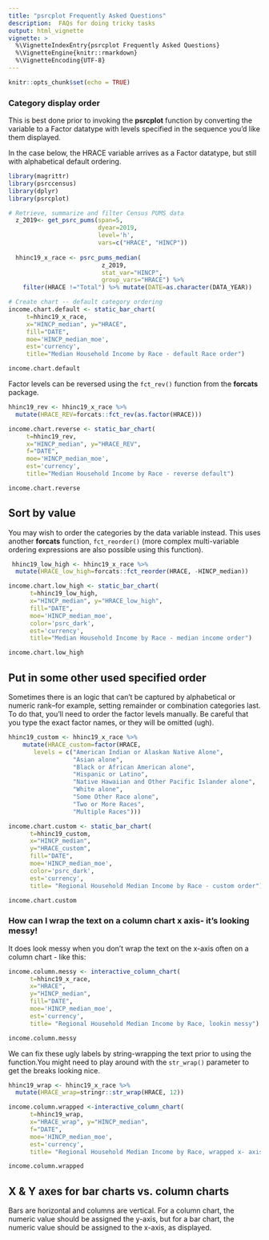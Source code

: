 ```yaml
---
title: "psrcplot Frequently Asked Questions"
description:  FAQs for doing tricky tasks
output: html_vignette
vignette: >
  %\VignetteIndexEntry{psrcplot Frequently Asked Questions}
  %\VignetteEngine{knitr::rmarkdown}
  %\VignetteEncoding{UTF-8}
---
```


```r
knitr::opts_chunk$set(echo = TRUE)

```

### Category display order

This is best done prior to invoking the **psrcplot** function by converting the variable to a Factor datatype with  levels specified in the sequence you'd like them displayed. 

In the case below, the HRACE variable arrives as a Factor datatype, but still with alphabetical default ordering. 

```r
library(magrittr)
library(psrccensus)
library(dplyr)
library(psrcplot)

# Retrieve, summarize and filter Census PUMS data
  z_2019<- get_psrc_pums(span=5,
                         dyear=2019,
                         level='h',
                         vars=c("HRACE", "HINCP"))
  
  hhinc19_x_race <- psrc_pums_median(
                          z_2019, 
                          stat_var="HINCP",
                          group_vars="HRACE") %>%
    filter(HRACE !="Total") %>% mutate(DATE=as.character(DATA_YEAR))

# Create chart -- default category ordering   
income.chart.default <- static_bar_chart(
     t=hhinc19_x_race,
     x="HINCP_median", y="HRACE",
     fill="DATE",
     moe='HINCP_median_moe',
     est='currency',
     title="Median Household Income by Race - default Race order")

income.chart.default

```

Factor levels can be reversed using the `fct_rev()` function from the **forcats** package.

```r
hhinc19_rev <- hhinc19_x_race %>% 
  mutate(HRACE_REV=forcats::fct_rev(as.factor(HRACE)))

income.chart.reverse <- static_bar_chart(
     t=hhinc19_rev, 
     x="HINCP_median", y="HRACE_REV",
     f="DATE",
     moe='HINCP_median_moe',
     est='currency',
     title="Median Household Income by Race - reverse default")

income.chart.reverse

```

## Sort by value

You may wish to order the categories by the data variable instead. This uses another **forcats** function, `fct_reorder()` (more complex multi-variable ordering expressions are also possible using this function).

```r
 hhinc19_low_high <- hhinc19_x_race %>% 
  mutate(HRACE_low_high=forcats::fct_reorder(HRACE, -HINCP_median))

income.chart.low_high <- static_bar_chart(
      t=hhinc19_low_high, 
      x="HINCP_median", y="HRACE_low_high",
      fill="DATE",
      moe='HINCP_median_moe',
      color='psrc_dark',
      est='currency',
      title="Median Household Income by Race - median income order")

income.chart.low_high

```

## Put in some other used specified order

Sometimes there is an logic that can't be captured by alphabetical or numeric rank--for example, setting remainder or combination categories last. To do that, you'll need to order the factor levels manually. Be careful that you type the exact factor names, or they will be omitted (ugh).

```r
hhinc19_custom <- hhinc19_x_race %>%
    mutate(HRACE_custom=factor(HRACE, 
       levels = c("American Indian or Alaskan Native Alone", 
                  "Asian alone",
                  "Black or African American alone",
                  "Hispanic or Latino",
                  "Native Hawaiian and Other Pacific Islander alone",
                  "White alone",
                  "Some Other Race alone",
                  "Two or More Races", 
                  "Multiple Races")))

income.chart.custom <- static_bar_chart(
      t=hhinc19_custom, 
      x="HINCP_median", 
      y="HRACE_custom",
      fill="DATE",
      moe='HINCP_median_moe',
      color='psrc_dark',
      est='currency',
      title= "Regional Household Median Income by Race - custom order")

income.chart.custom

```


### How can I wrap the text on a column chart x axis- it's looking messy!

It does look messy when you don't wrap the text on the x-axis often on a column chart - like this:

```r

income.column.messy <- interactive_column_chart(
      t=hhinc19_x_race, 
      x="HRACE", 
      y="HINCP_median",
      fill="DATE",
      moe='HINCP_median_moe',
      est='currency',
      title= "Regional Household Median Income by Race, lookin messy")

income.column.messy

```

We can fix these ugly labels by string-wrapping the text prior to using the function.You might need to play around with the `str_wrap()` parameter to get the breaks looking nice.

```r

hhinc19_wrap <- hhinc19_x_race %>% 
  mutate(HRACE_wrap=stringr::str_wrap(HRACE, 12))

income.column.wrapped <-interactive_column_chart(
      t=hhinc19_wrap, 
      x="HRACE_wrap", y="HINCP_median",
      f="DATE",
      moe='HINCP_median_moe',
      est='currency',
      title= "Regional Household Median Income by Race, wrapped x- axis label")

income.column.wrapped

```

## X & Y axes for bar charts vs. column charts

Bars are horizontal and columns are vertical. For a column chart, the numeric value should be assigned the y-axis, but for a bar chart, the numeric value should be assigned to the x-axis, as displayed.
